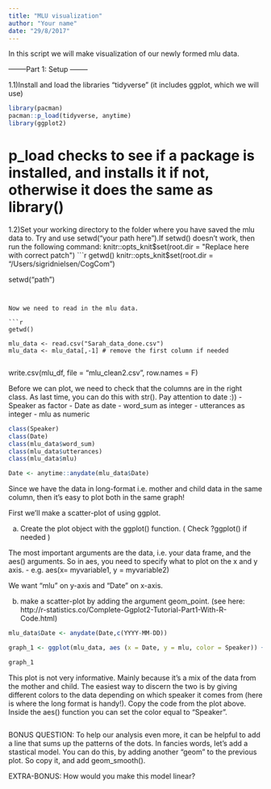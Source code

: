 ```yaml
---
title: "MLU visualization"
author: "Your name"
date: "29/8/2017"
---
```

  
In this script we will make visualization of our newly formed mlu data.


--------Part 1: Setup --------
  


1.1)Install and load the libraries "tidyverse" (it includes ggplot, which we will use)
```r
library(pacman)
pacman::p_load(tidyverse, anytime)
library(ggplot2)

```
# p_load checks to see if a package is installed, and installs it if not, otherwise it does the same as library()

1.2)Set your working directory to the folder where you have saved the mlu data to. Try and use setwd("your path here").If setwd() doesn't work, then run the following command: knitr::opts_knit$set(root.dir = "Replace here with correct patch")
```r
getwd()
knitr::opts_knit$set(root.dir = "/Users/sigridnielsen/CogCom")

setwd("path")


```


Now we need to read in the mlu data.

```r
getwd()

mlu_data <- read.csv("Sarah_data_done.csv")
mlu_data <- mlu_data[,-1] # remove the first column if needed


```
write.csv(mlu_df, file = "mlu_clean2.csv", row.names = F)

Before we can plot, we need to check that the columns are in the right class. As last time, you can do this with str(). Pay attention to date :))
- Speaker as factor
- Date as date
- word_sum as integer
- utterances as integer
- mlu as numeric
```r

class(Speaker)
class(Date)
class(mlu_data$word_sum)
class(mlu_data$utterances)
class(mlu_data$mlu)

Date <- anytime::anydate(mlu_data$Date)

```



Since we have the data in long-format i.e. mother and child data in the same column, then it's easy to plot both in the same graph!
  
First we'll make a scatter-plot of using ggplot. 

a. Create the plot object with the ggplot() function. ( Check ?ggplot() if needed )

The most important arguments are the data, i.e. your data frame, and the aes() arguments. So in aes, you need to specify what to plot on the x and y axis. 
  - e.g. aes(x= myvariable1, y = myvariable2)

We want "mlu" on y-axis and "Date" on x-axis. 

b. make a scatter-plot by adding the argument geom_point. (see here: http://r-statistics.co/Complete-Ggplot2-Tutorial-Part1-With-R-Code.html)


```r

mlu_data$Date <- anydate(Date,c(YYYY-MM-DD))

graph_1 <- ggplot(mlu_data, aes (x = Date, y = mlu, color = Speaker)) + geom_point() + geom_smooth(method = "lm")

graph_1


```


This plot is not very informative. Mainly because it's a mix of the data from the mother and child. The easiest way to discern the two is by giving different colors to the data depending on which speaker it comes from (here is where the long format is handy!).
Copy the code from the plot above. Inside the aes() function you can set the color equal to "Speaker".

```r



```

BONUS QUESTION:
  To help our analysis even more, it can be helpful to add a line that sums up the patterns of the dots. In fancies words, let's add a stastical model. You can do this, by adding another "geom" to the previous plot. So copy it, and add geom_smooth(). 
  
EXTRA-BONUS:
How would you make this model linear?

```r


```



